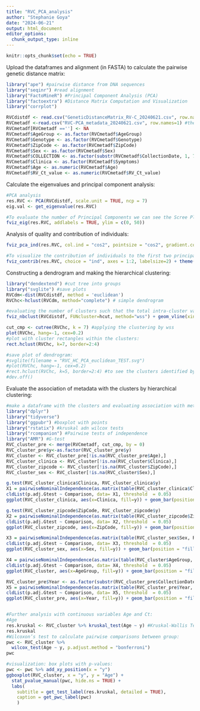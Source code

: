 ```yaml
---
title: "RVC_PCA_analysis"
author: "Stephanie Goya"
date: "2024-06-21"
output: html_document
editor_options: 
  chunk_output_type: inline
---
```


```r
knitr::opts_chunk$set(echo = TRUE)
```

Upload the dataframes and alignment (in FASTA) to calculate the pairwise genetic distance matrix:

```r
library("ape") #pairwise distance from DNA sequences
library("seqinr") #read alignment 
library("FactoMineR") #Principal Component Analysis (PCA)
library("factoextra") #Distance Matrix Computation and Visualization
library("corrplot")

RVCdistdf <- read.csv("GeneticDistanceMatrix_RV-C_20240621.csv", row.names=1) #the pairwise genetic distance dataframe
RVCmetadf <-read.csv("RVC-PCA_metadata_20240621.csv", row.names=1) #the metadata associated to sequences/individuals
RVCmetadf[RVCmetadf ==''] <- NA
RVCmetadf$AgeGroup <- as.factor(RVCmetadf$AgeGroup)
RVCmetadf$Genotype <- as.factor(RVCmetadf$Genotype)
RVCmetadf$ZipCode <- as.factor(RVCmetadf$ZipCode)
RVCmetadf$Sex <- as.factor(RVCmetadf$Sex)
RVCmetadf$COLLECTION <- as.factor(substr(RVCmetadf$CollectionDate, 1, 7))
RVCmetadf$Clinica <- as.factor(RVCmetadf$Symptoms)
RVCmetadf$Age <- as.numeric(RVCmetadf$Age)
RVCmetadf$RV_Ct_value <- as.numeric(RVCmetadf$RV_Ct_value)
```

Calculate the eigenvalues and principal component analysis:

```r
#PCA analysis
res.RVC <- PCA(RVCdistdf, scale.unit = TRUE, ncp = 7)
eig.val <- get_eigenvalue(res.RVC)

#To evaluate the number of Principal Components we can see the Scree Plot, which is the plot of the eigenvalues ordered from largest to the smallest.
fviz_eig(res.RVC, addlabels = TRUE, ylim = c(0, 50))
```

Analysis of quality and contribution of individuals:

```r
fviz_pca_ind(res.RVC, col.ind = "cos2", pointsize = "cos2", gradient.cols = c("#00AFBB", "#E7B800", "#FC4E07"), labelsize=2)

#To visualize the contribution of individuals to the first two principal components:
fviz_contrib(res.RVC, choice = "ind", axes = 1:2, labelsize=2) + theme(text = element_text(size=7))
```

Constructing a dendrogram and making the hierarchical clustering:

```r
library("dendextend") #cut tree into groups
library("svglite") #save plots
RVCdm<-dist(RVCdistdf, method = 'euclidean') 
RVChc<-hclust(RVCdm, method="complete") # simple dendrogram

#evaluating the number of clusters such that the total intra-cluster variation (total within-cluster sum of square, WSS) is minimized:
fviz_nbclust(RVCdistdf, FUNcluster=hcut, method="wss") + geom_vline(xintercept = 7, linetype = 2)

cut_cmp <- cutree(RVChc, k = 7) #applying the clustering by wss
plot(RVChc, hang=-1, cex=0.2) 
#plot with cluster rectangles within the clusters:
rect.hclust(RVChc, k=7, border=2:4)

#save plot of dendrogram:
#svglite(filename = "RVC_HC_PCA_euclidean_TEST.svg")
#plot(RVChc, hang=-1, cex=0.2) 
#rect.hclust(RVChc, k=5, border=2:4) #to see the clusters identified by a rectangle
#dev.off()
```

Evaluate the association of metadata with the clusters by hierarchical clustering:

```r
#make a dataframe with the clusters and evaluating association with metadata using G test of independence between groups:
library("dplyr")
library("tidyverse")
library("ggpubr") #boxplot with points
library("rstatix") #kruskal adn wilcox tests
library("rcompanion") #Pairwise tests of independence
library("AMR") #G-test
RVC_cluster_pre <- merge(RVCmetadf, cut_cmp, by = 0)
RVC_cluster_pre$y<-as.factor(RVC_cluster_pre$y)
RVC_cluster <- RVC_cluster_pre[!is.na(RVC_cluster_pre$Age),]
RVC_cluster_clinica <- RVC_cluster[!is.na(RVC_cluster$Clinica),]
RVC_cluster_zipcode <- RVC_cluster[!is.na(RVC_cluster$ZipCode),]
RVC_cluster_sex <- RVC_cluster[!is.na(RVC_cluster$Sex),]

g.test(RVC_cluster_clinica$Clinica, RVC_cluster_clinica$y)
X1 = pairwiseNominalIndependence(as.matrix(table(RVC_cluster_clinica$Clinica, RVC_cluster_clinica$y)), compare = "column", fisher = FALSE, chisq = FALSE, method = "bonferroni", digits = 3)
cldList(p.adj.Gtest ~ Comparison, data= X1, threshold  = 0.05)
ggplot(RVC_cluster_clinica, aes(x=Clinica, fill=y)) + geom_bar(position = "fill")

g.test(RVC_cluster_zipcode$ZipCode, RVC_cluster_zipcode$y)
X2 = pairwiseNominalIndependence(as.matrix(table(RVC_cluster_zipcode$ZipCode, RVC_cluster_zipcode$y)), compare = "column", fisher = FALSE, chisq = FALSE, method = "bonferroni", digits = 3)
cldList(p.adj.Gtest ~ Comparison, data= X2, threshold  = 0.05)
ggplot(RVC_cluster_zipcode, aes(x=ZipCode, fill=y)) + geom_bar(position = "fill") + theme(axis.text.x = element_text(angle = 45, hjust = 1)) 

X3 = pairwiseNominalIndependence(as.matrix(table(RVC_cluster_sex$Sex, RVC_cluster_sex$y)), compare = "column", fisher = FALSE, chisq = FALSE, method = "bonferroni", digits = 3)
cldList(p.adj.Gtest ~ Comparison, data= X3, threshold  = 0.05)
ggplot(RVC_cluster_sex, aes(x=Sex, fill=y)) + geom_bar(position = "fill")

X4 = pairwiseNominalIndependence(as.matrix(table(RVC_cluster$AgeGroup, RVC_cluster$y)), compare = "column", fisher = FALSE, chisq = FALSE, method = "bonferroni", digits = 3) 
cldList(p.adj.Gtest ~ Comparison, data= X4, threshold  = 0.05)
ggplot(RVC_cluster, aes(x=AgeGroup, fill=y)) + geom_bar(position = "fill") + scale_x_discrete(limits = c("<5y", "5-18y", "19-65y", ">65y"))

RVC_cluster_pre$Year <- as.factor(substr(RVC_cluster_pre$CollectionDate, 1, 4))
X5 = pairwiseNominalIndependence(as.matrix(table(RVC_cluster_pre$Year, RVC_cluster_pre$y)), compare = "column", fisher = FALSE, chisq = FALSE, method = "bonferroni", digits = 3)
cldList(p.adj.Gtest ~ Comparison, data= X5, threshold  = 0.05)
ggplot(RVC_cluster_pre, aes(x=Year, fill=y)) + geom_bar(position = "fill")


#Further analysis with continuous variables Age and Ct:
#Age
res.kruskal <- RVC_cluster %>% kruskal_test(Age ~ y) #Kruskal-Wallis Test
res.kruskal
#Wilcoxon’s test to calculate pairwise comparisons between group:
pwc <- RVC_cluster %>% 
  wilcox_test(Age ~ y, p.adjust.method = "bonferroni") 
pwc

#visualization: box plots with p-values:
pwc <- pwc %>% add_xy_position(x = "y")
ggboxplot(RVC_cluster, x = "y", y = "Age") +
  stat_pvalue_manual(pwc, hide.ns = TRUE) +
  labs(
    subtitle = get_test_label(res.kruskal, detailed = TRUE),
    caption = get_pwc_label(pwc)
    )
```
